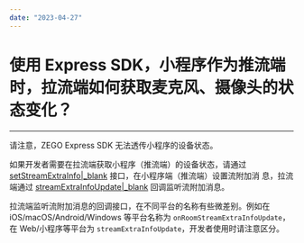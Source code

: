 ```yaml
---
date: "2023-04-27"
---
```

# 使用 Express SDK，小程序作为推流端时，拉流端如何获取麦克风、摄像头的状态变化？

- - -

请注意，ZEGO Express SDK 无法透传小程序的设备状态。

如果开发者需要在拉流端获取小程序（推流端）的设备状态，请通过 [setStreamExtraInfo\|_blank](/article/api?doc=Express_Video_SDK_API~javascript_wxxcx~class~ZegoExpressEngine#set-stream-extra-info) 接口，在小程序端（推流端）设置流附加消
息，拉流端通过 [streamExtraInfoUpdate\|_blank](/article/api?doc=Express_Video_SDK_API~javascript_wxxcx~interface~ZegoWechatMiniEvent#stream-extra-info-update) 回调监听流附加消息。

<div class="mk-hint">

拉流端监听流附加消息的回调接口，在不同平台的名称有些微差别。例如在 iOS/macOS/Android/Windows 等平台名称为 `onRoomStreamExtraInfoUpdate`，在 Web/小程序等平台为 `streamExtraInfoUpdate`，开发者使用时请注意区分。
</div>
